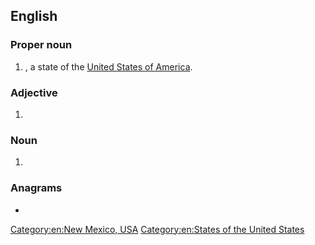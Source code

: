{{also|nm|Nm|n/m|N.M.}}
==English==

===Proper noun===
{{head|en|proper noun}}

# {{initialism of|lang=en|[[New Mexico]]|nodot=1}}, a state of the [[United States of America]].

===Adjective===
{{en-adj|-}}

# {{initialism of|lang=en|[[not]] [[meaningful]]}}

===Noun===
{{en-noun|NMs}}

# {{initialism of|lang=en|nautical mile}}

===Anagrams===
* {{anagrams|en|a=mn|MN|Mn|mn}}

[[Category:en:New Mexico, USA]]
[[Category:en:States of the United States]]